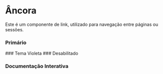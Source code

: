 

<Meta of={Story} />

# Âncora

Este é um componente de link, utilizado para navegação entre páginas ou sessões.

### Primário
<Canvas of={Story.Primary} />
### Tema Violeta
<Canvas of={Story.Violet} />
### Desabilitado
<Canvas of={Story.Disabled} />

### Documentação Interativa
<Primary />
<Controls />